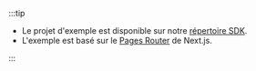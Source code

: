 :::tip

- Le projet d'exemple est disponible sur notre [répertoire SDK](https://github.com/logto-io/js/tree/master/packages/next-sample).
- L'exemple est basé sur le [Pages Router](https://nextjs.org/docs/pages) de Next.js.

:::
